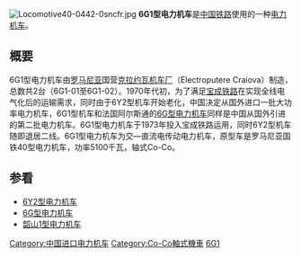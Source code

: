 {{Infobox Locomotive
| name = 6G1型
| image            = 
| caption          = 
| type = [[电力机车|电力机车]]
| origin = {{ROM}}
| designer = 
| builder = Electroputere Craiova
| buildmodel = 6G<sub>1</sub>
| ordernumber = 
| serialnumber = 6G<sub>1</sub>-01 ～ 6G<sub>1</sub>-02
| builddate        = 1973年
| totalproduction  = 2台
| user =<s>[[File:China_Railways.svg|17px]][[中华人民共和国铁道部|中华人民共和国铁道部]]</s>
| deliverydate = 
| firstrundate = 
| lastrundate = 
| retiredate = 
| scrapdate = 1990年代
| whytetype = 0-6-6-0
| aarwheels = 
| uicclass = [[Co'Co'|Co'Co']]
| gauge = 1435毫米
| bogies = 
| wheeldiameter = 
| axleload = 
| wheelbase = 
| minimumcurve = 
| length = 
| width = 
| height = 
| framesize = 
| weight = 
| sandcap = 
| electricsystem = 
| collectionmethod = 
| transmission = 
| tractionmotors = 
| topspeed = 
| sustainedspeed = 
| poweroutput = 5100千瓦
| tractiveeffort = 
| factorofadhesion = 
| locobrakes = 
| locobrakepower = 
| locobrakeforce = 
| trainbrakes = 
| safety = 
| notes =
}}
[[File:Locomotive40-0442-0sncfr.jpg|thumb]]
'''6G1型电力机车'''是[[中国铁路|中国铁路]]使用的一种[[电力机车|电力机车]]。

==概要==
6G1型电力机车由[[罗马尼亚|罗马尼亚]]国营[[克拉约瓦电力机车设备|克拉约瓦机车厂]]（Electroputere Craiova）制造，总数共2台（6G1-01至6G1-02）。1970年代初，为了满足[[宝成铁路|宝成铁路]]在实现全线电气化后的运输需求，同时由于6Y2型机车开始老化，中国决定从国外进口一批大功率电力机车，6G1型机车和法国阿尔斯通的[[中国铁路6G型电力机车|6G型电力机车]]同样是中国从国外引进的第二批电力机车。6G1型电力机车于1973年投入宝成铁路运用，同时6Y2型机车随即退居二线。6G1型电力机车为交—直流电传动电力机车，原型车是罗马尼亚国铁40型电力机车，功率5100千瓦，轴式Co-Co。

==参看==
*[[中国铁路6Y2型电力机车|6Y2型电力机车]]
*[[中国铁路6G型电力机车|6G型电力机车]]
*[[韶山1型电力机车|韶山1型电力机车]]

{{China-loco|e}}

[[Category:中国进口电力机车|Category:中国进口电力机车]]
[[Category:Co-Co軸式機車|Category:Co-Co軸式機車]]
[[Category:25千伏50赫兹交流电力机车|6G1]]